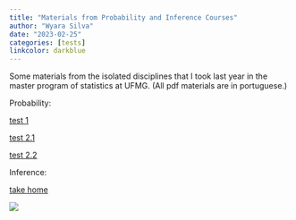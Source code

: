 ```yaml
---
title: "Materials from Probability and Inference Courses"
author: "Wyara Silva"
date: "2023-02-25"
categories: [tests]
linkcolor: darkblue
---
```


Some materials from the isolated disciplines that I took last year in the master program of statistics at UFMG. (All pdf materials are in portuguese.)

Probability:

[test 1](probability_prova_1.pdf)

[test 2.1](probability_prova_2.pdf)

[test 2.2](probability_prova_2_v2.pdf)

Inference:

[take home](inferencia_questao.pdf)

![](board.jpg)
